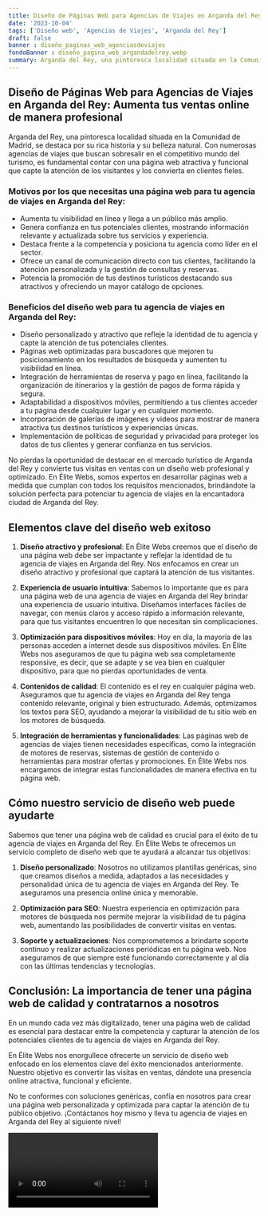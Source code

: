 ```yaml
---
title: Diseño de Páginas Web para Agencias de Viajes en Arganda del Rey
date: '2023-10-04'
tags: ['Diseño web', 'Agencias de Viajes', 'Arganda del Rey']
draft: false
banner : diseño_paginas_web_agenciasdeviajes
fondoBanner : diseño_pagina_web_argandadelrey.webp
summary: Arganda del Rey, una pintoresca localidad situada en la Comunidad de Madrid, se destaca por su rica historia y su belleza natural. Con numerosas agencias de viajes que buscan sobresalir en el competitivo mundo del turismo, es fundamental contar con una página web atractiva y funcional que capte la atención de los visitantes y los convierta en clientes fieles. 
---
```


## Diseño de Páginas Web para Agencias de Viajes en Arganda del Rey: Aumenta tus ventas online de manera profesional

Arganda del Rey, una pintoresca localidad situada en la Comunidad de Madrid, se destaca por su rica historia y su belleza natural. Con numerosas agencias de viajes que buscan sobresalir en el competitivo mundo del turismo, es fundamental contar con una página web atractiva y funcional que capte la atención de los visitantes y los convierta en clientes fieles. 

### Motivos por los que necesitas una página web para tu agencia de viajes en Arganda del Rey:

- Aumenta tu visibilidad en línea y llega a un público más amplio.
- Genera confianza en tus potenciales clientes, mostrando información relevante y actualizada sobre tus servicios y experiencia.
- Destaca frente a la competencia y posiciona tu agencia como líder en el sector.
- Ofrece un canal de comunicación directo con tus clientes, facilitando la atención personalizada y la gestión de consultas y reservas.
- Potencia la promoción de tus destinos turísticos destacando sus atractivos y ofreciendo un mayor catálogo de opciones.

### Beneficios del diseño web para tu agencia de viajes en Arganda del Rey:

- Diseño personalizado y atractivo que refleje la identidad de tu agencia y capte la atención de tus potenciales clientes.
- Páginas web optimizadas para buscadores que mejoren tu posicionamiento en los resultados de búsqueda y aumenten tu visibilidad en línea.
- Integración de herramientas de reserva y pago en línea, facilitando la organización de itinerarios y la gestión de pagos de forma rápida y segura.
- Adaptabilidad a dispositivos móviles, permitiendo a tus clientes acceder a tu página desde cualquier lugar y en cualquier momento.
- Incorporación de galerías de imágenes y videos para mostrar de manera atractiva tus destinos turísticos y experiencias únicas.
- Implementación de políticas de seguridad y privacidad para proteger los datos de tus clientes y generar confianza en tus servicios.

No pierdas la oportunidad de destacar en el mercado turístico de Arganda del Rey y convierte tus visitas en ventas con un diseño web profesional y optimizado. En Élite Webs, somos expertos en desarrollar páginas web a medida que cumplan con todos los requisitos mencionados, brindándote la solución perfecta para potenciar tu agencia de viajes en la encantadora ciudad de Arganda del Rey.

<GifSeo />

<Cta />

## Elementos clave del diseño web exitoso

1. **Diseño atractivo y profesional**: En Élite Webs creemos que el diseño de una página web debe ser impactante y reflejar la identidad de tu agencia de viajes en Arganda del Rey. Nos enfocamos en crear un diseño atractivo y profesional que captará la atención de tus visitantes.

2. **Experiencia de usuario intuitiva**: Sabemos lo importante que es para una página web de una agencia de viajes en Arganda del Rey brindar una experiencia de usuario intuitiva. Diseñamos interfaces fáciles de navegar, con menús claros y acceso rápido a información relevante, para que tus visitantes encuentren lo que necesitan sin complicaciones.

3. **Optimización para dispositivos móviles**: Hoy en día, la mayoría de las personas acceden a internet desde sus dispositivos móviles. En Élite Webs nos aseguramos de que tu página web sea completamente responsive, es decir, que se adapte y se vea bien en cualquier dispositivo, para que no pierdas oportunidades de venta.

4. **Contenidos de calidad**: El contenido es el rey en cualquier página web. Aseguramos que tu agencia de viajes en Arganda del Rey tenga contenido relevante, original y bien estructurado. Además, optimizamos los textos para SEO, ayudando a mejorar la visibilidad de tu sitio web en los motores de búsqueda.

5. **Integración de herramientas y funcionalidades**: Las páginas web de agencias de viajes tienen necesidades específicas, como la integración de motores de reservas, sistemas de gestión de contenido o herramientas para mostrar ofertas y promociones. En Élite Webs nos encargamos de integrar estas funcionalidades de manera efectiva en tu página web.

## Cómo nuestro servicio de diseño web puede ayudarte

Sabemos que tener una página web de calidad es crucial para el éxito de tu agencia de viajes en Arganda del Rey. En Élite Webs te ofrecemos un servicio completo de diseño web que te ayudará a alcanzar tus objetivos:

1. **Diseño personalizado**: Nosotros no utilizamos plantillas genéricas, sino que creamos diseños a medida, adaptados a las necesidades y personalidad única de tu agencia de viajes en Arganda del Rey. Te aseguramos una presencia online única y memorable.

2. **Optimización para SEO**: Nuestra experiencia en optimización para motores de búsqueda nos permite mejorar la visibilidad de tu página web, aumentando las posibilidades de convertir visitas en ventas.

3. **Soporte y actualizaciones**: Nos comprometemos a brindarte soporte continuo y realizar actualizaciones periódicas en tu página web. Nos aseguramos de que siempre esté funcionando correctamente y al día con las últimas tendencias y tecnologías.

## Conclusión: La importancia de tener una página web de calidad y contratarnos a nosotros

En un mundo cada vez más digitalizado, tener una página web de calidad es esencial para destacar entre la competencia y capturar la atención de los potenciales clientes de tu agencia de viajes en Arganda del Rey.

En Élite Webs nos enorgullece ofrecerte un servicio de diseño web enfocado en los elementos clave del éxito mencionados anteriormente. Nuestro objetivo es convertir las visitas en ventas, dándote una presencia online atractiva, funcional y eficiente.

No te conformes con soluciones genéricas, confía en nosotros para crear una página web personalizada y optimizada para captar la atención de tu público objetivo. ¡Contáctanos hoy mismo y lleva tu agencia de viajes en Arganda del Rey al siguiente nivel!

<Video />

<CtaBot job='Agencias de Viajes' city='Arganda del Rey'/>

<Gmaps query='Arganda del Rey+españa+maps' />